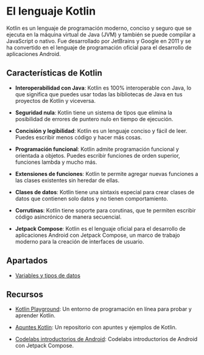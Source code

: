 
# El lenguaje Kotlin

Kotlin es un lenguaje de programación moderno, conciso y seguro que se ejecuta en la máquina virtual de Java (JVM) y también se puede compilar a JavaScript o nativo. Fue desarrollado por JetBrains y Google en 2011 y se ha convertido en el lenguaje de programación oficial para el desarrollo de aplicaciones Android.

## Características de Kotlin

- **Interoperabilidad con Java**: Kotlin es 100% interoperable con Java, lo que significa que puedes usar todas las bibliotecas de Java en tus proyectos de Kotlin y viceversa. 

- **Seguridad nula**: Kotlin tiene un sistema de tipos que elimina la posibilidad de errores de puntero nulo en tiempo de ejecución.

- **Concisión y legibilidad**: Kotlin es un lenguaje conciso y fácil de leer. Puedes escribir menos código y hacer más cosas.   

- **Programación funcional**: Kotlin admite programación funcional y orientada a objetos. Puedes escribir funciones de orden superior, funciones lambda y mucho más.    

- **Extensiones de funciones**: Kotlin te permite agregar nuevas funciones a las clases existentes sin heredar de ellas.    

- **Clases de datos**: Kotlin tiene una sintaxis especial para crear clases de datos que contienen solo datos y no tienen comportamiento.   

- **Corrutinas**: Kotlin tiene soporte para corutinas, que te permiten escribir código asincrónico de manera secuencial.    

- **Jetpack Compose**: Kotlin es el lenguaje oficial para el desarrollo de aplicaciones Android con Jetpack Compose, un marco de trabajo moderno para la creación de interfaces de usuario. 

## Apartados

- [Variables y tipos de datos](./1-sobre-kotlin/11-kotlin-basico.mdx)

## Recursos

- [Kotlin Playground](https://play.kotlinlang.org/): Un entorno de programación en línea para probar y aprender Kotlin.

- [Apuntes Kotlin](https://github.com/resuadam2/kotlin-apuntes): Un repositorio con apuntes y ejemplos de Kotlin.

- [Codelabs introductorios de Android](https://developer.android.com/courses/android-basics-compose/unit-1?hl=es-419): Codelabs introductorios de Android con Jetpack Compose.